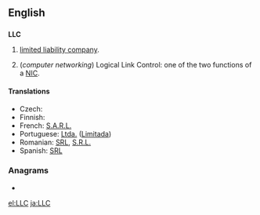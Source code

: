 {{wikipedia}}
==English==

==={{initialism}}===
'''LLC'''

# {{business|legal}} [[limited liability company]].
# (''computer networking'') Logical Link Control: one of the two functions of a [[NIC]].

====Translations====
{{trans-top|Limited Liability Company}}
* Czech: {{t|cs|s r.o.}}
* Finnish: {{t+|fi|Oy}}
* French: [[S.A.R.L.]]
* Portuguese: [[Ltda.]] ([[Limitada]])
* Romanian: [[SRL]], [[S.R.L.]]
* Spanish: [[SRL]]
{{trans-mid}}
{{trans-bottom}}

===Anagrams===
* {{alphagram|[[CLL#English|CLL]]}}

[[el:LLC]]
[[ja:LLC]]